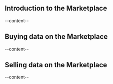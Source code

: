 

<ScrollableAnchor id="introduction-marketplace"><div>

## Introduction to the Marketplace
--content--

</div></ScrollableAnchor>

<ScrollableAnchor id="buying-data-marketplace"><div>

## Buying data on the Marketplace
--content--

</div></ScrollableAnchor>

<ScrollableAnchor id="selling-data-marketplace"><div>

## Selling data on the Marketplace
--content--

</div></ScrollableAnchor>
